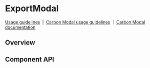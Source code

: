 
# ExportModal

[Usage guidelines](https://www.carbondesignsystem.com/community/patterns/export-pattern/)
&nbsp;|&nbsp;
[Carbon Modal usage guidelines](https://www.carbondesignsystem.com/components/modal/usage)
&nbsp;|&nbsp;
[Carbon Modal documentation](https://react.carbondesignsystem.com/?path=/docs/modal--default)

## Overview

<Preview>
  <Story
    id={getStorybookSlug(
      pkg,
      null,
      ExportModal.displayName,
      'with-success-message'
    )}
  />
</Preview>

## Component API

<Props />
